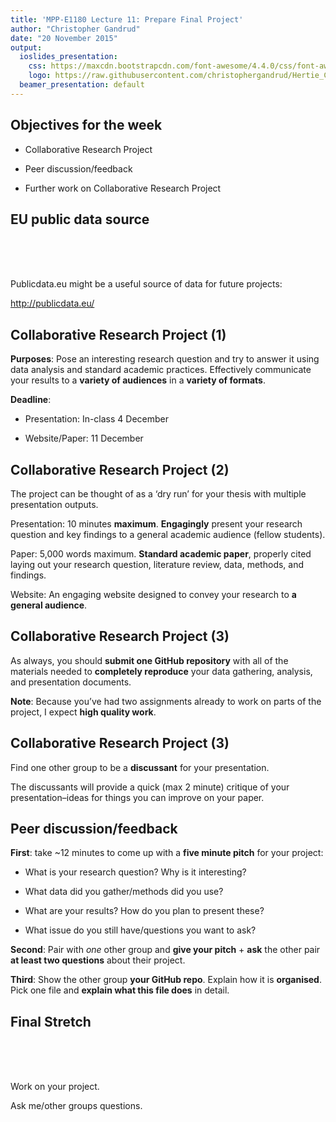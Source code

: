 ```yaml
---
title: 'MPP-E1180 Lecture 11: Prepare Final Project'
author: "Christopher Gandrud"
date: "20 November 2015"
output:
  ioslides_presentation:
    css: https://maxcdn.bootstrapcdn.com/font-awesome/4.4.0/css/font-awesome.min.css
    logo: https://raw.githubusercontent.com/christophergandrud/Hertie_Collab_Data_Science/master/img/HertieCollaborativeDataLogo_v1.png
  beamer_presentation: default
---
```


## <i class="fa fa-arrow-circle-o-up"></i> Objectives for the week

- Collaborative Research Project

- Peer discussion/feedback

- Further work on Collaborative Research Project

## EU public data source

<br>
<br>
<br>

Publicdata.eu might be a useful source of data for future projects:

<http://publicdata.eu/>

## Collaborative Research Project (1)

**Purposes**: Pose an interesting research question and try to answer it using
data analysis and standard academic practices. Effectively communicate your
results to a **variety of audiences** in a **variety of formats**.

**Deadline**:

- Presentation: In-class 4 December

- Website/Paper: 11 December

## Collaborative Research Project (2)

The project can be thought of as a 'dry run' for your thesis with multiple 
presentation outputs.

Presentation: 10 minutes **maximum**. **Engagingly** present your research
question and key findings to a general academic audience (fellow students).

Paper: 5,000 words maximum. **Standard academic paper**, properly cited laying out
your research question, literature review, data, methods, and findings.

Website: An engaging website designed to convey your research to **a general
audience**.

## Collaborative Research Project (3)

As always, you should **submit one GitHub repository** with all of the
materials needed to **completely reproduce** your data gathering, analysis, and
presentation documents.

**Note**: Because you've had two assignments already to work on parts of the
project, I expect **high quality work**.

## Collaborative Research Project (3)

Find one other group to be a **discussant** for your presentation.

The discussants will provide a quick (max 2 minute) critique of your 
presentation--ideas for things you can improve on your paper.

## Peer discussion/feedback

**First**: take ~12 minutes to come up with a **five minute pitch** for your project:

- What is your research question? Why is it interesting?

- What data did you gather/methods did you use?

- What are your results? How do you plan to present these?

- What issue do you still have/questions you want to ask?

**Second**: Pair with *one* other group and **give your pitch** + **ask** the
other pair **at least two questions** about their project.

**Third**: Show the other group **your GitHub repo**. Explain how it is
**organised**. Pick one file and **explain what this file does** in detail.

## Final Stretch

<br>
<br>
<br>

Work on your project.

Ask me/other groups questions.
